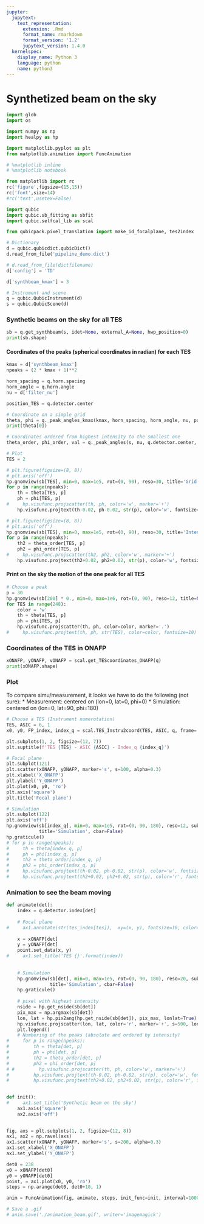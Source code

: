 ```yaml
---
jupyter:
  jupytext:
    text_representation:
      extension: .Rmd
      format_name: rmarkdown
      format_version: '1.2'
      jupytext_version: 1.4.0
  kernelspec:
    display_name: Python 3
    language: python
    name: python3
---
```


# Synthetized beam on the sky

```python
import glob
import os 

import numpy as np
import healpy as hp

import matplotlib.pyplot as plt
from matplotlib.animation import FuncAnimation

# %matplotlib inline
# %matplotlib notebook

from matplotlib import rc
rc('figure',figsize=(15,15))
rc('font',size=14)
#rc('text',usetex=False)

import qubic 
import qubic.sb_fitting as sbfit
import qubic.selfcal_lib as scal

from qubicpack.pixel_translation import make_id_focalplane, tes2index
```

```python
# Dictionary
d = qubic.qubicdict.qubicDict()
d.read_from_file('pipeline_demo.dict')

# d.read_from_file(dictfilename)
d['config'] = 'TD'

d['synthbeam_kmax'] = 3

# Instrument and scene
q = qubic.QubicInstrument(d)
s = qubic.QubicScene(d)
```

### Synthetic beams on the sky for all TES

```python
sb = q.get_synthbeam(s, idet=None, external_A=None, hwp_position=0)
print(sb.shape)
```

#### Coordinates of the peaks (spherical coordinates in radian) for each TES

```python
kmax = d['synthbeam_kmax']
npeaks = (2 * kmax + 1)**2

horn_spacing = q.horn.spacing
horn_angle = q.horn.angle
nu = d['filter_nu']

position_TES = q.detector.center

# Coordinate on a simple grid
theta, phi = q._peak_angles_kmax(kmax, horn_spacing, horn_angle, nu, position_TES)
print(theta[0])

# Coordinates ordered from highest intensity to the smallest one
theta_order, phi_order, val = q._peak_angles(s, nu, q.detector.center, q.synthbeam, q.horn, q.primary_beam)

```

```python
# Plot
TES = 2

# plt.figure(figsize=(8, 8))
# plt.axis('off')
hp.gnomview(sb[TES], min=0, max=1e5, rot=(0, 90), reso=30, title='Grid numbering')
for p in range(npeaks):
    th = theta[TES, p]
    ph = phi[TES, p]
#     hp.visufunc.projscatter(th, ph, color='w', marker='+')
    hp.visufunc.projtext(th-0.02, ph-0.02, str(p), color='w', fontsize=14)

# plt.figure(figsize=(8, 8))
# plt.axis('off')
hp.gnomview(sb[TES], min=0, max=1e5, rot=(0, 90), reso=30, title='Intensity numbering')
for p in range(npeaks):
    th2 = theta_order[TES, p]
    ph2 = phi_order[TES, p]
#     hp.visufunc.projscatter(th2, ph2, color='w', marker='+')
    hp.visufunc.projtext(th2+0.02, ph2+0.02, str(p), color='w', fontsize=14)
```

#### Print on the sky the motion of the one peak for all TES 

```python
# Choose a peak
p = 30
hp.gnomview(sb[200] * 0., min=0, max=1e6, rot=(0, 90), reso=12, title=None)
for TES in range(248):
    color = 'w'
    th = theta[TES, p]
    ph = phi[TES, p]
    hp.visufunc.projscatter(th, ph, color=color, marker='.')
#     hp.visufunc.projtext(th, ph, str(TES), color=color, fontsize=10)

```

### Coordinates of the TES in ONAFP

```python
xONAFP, yONAFP, vONAFP = scal.get_TEScoordinates_ONAFP(q)
print(xONAFP.shape)
```

### Plot

To compare simu/measurement, it looks we have to do the following (not sure):
* Measurement: centered on (lon=0, lat=0, phi=0)
* Simulation: centered on (lon=0, lat=90, phi=180)

```python
# Choose a TES (Instrument numerotation)
TES, ASIC = 6, 1
x0, y0, FP_index, index_q = scal.TES_Instru2coord(TES, ASIC, q, frame='ONAFP')

plt.subplots(1, 2, figsize=(12, 7))
plt.suptitle(f'TES {TES} - ASIC {ASIC} - Index_q {index_q}')

# Focal plane
plt.subplot(121)
plt.scatter(xONAFP, yONAFP, marker='s', s=100, alpha=0.3)
plt.xlabel('X_ONAFP')
plt.ylabel('Y_ONAFP')
plt.plot(x0, y0, 'ro')
plt.axis('square')
plt.title('Focal plane')

# Simulation
plt.subplot(122)
plt.axis('off')
hp.gnomview(sb[index_q], min=0, max=1e5, rot=(0, 90, 180), reso=12, sub=(122),
            title='Simulation', cbar=False)
hp.graticule()
# for p in range(npeaks):
#     th = theta[index_q, p]
#     ph = phi[index_q, p]
#     th2 = theta_order[index_q, p]
#     ph2 = phi_order[index_q, p]
#     hp.visufunc.projtext(th-0.02, ph-0.02, str(p), color='w', fontsize=10) 
#     hp.visufunc.projtext(th2+0.02, ph2+0.02, str(p), color='r', fontsize=10) 


```

### Animation to see the beam moving

```python
def animate(det):
    index = q.detector.index[det]
       
    # Focal plane
#     ax1.annotate(str(tes_index[tes]),  xy=(x, y), fontsize=10, color='r')
    
    x = xONAFP[det]
    y = yONAFP[det]
    point.set_data(x, y)
#     ax1.set_title('TES {}'.format(index))
    
    
    # Simulation
    hp.gnomview(sb[det], min=0, max=1e5, rot=(0, 90, 180), reso=20, sub=(122), 
                title='Simulation', cbar=False)
    hp.graticule()
    
    # pixel with Highest intensity
    nside = hp.get_nside(sb[det])
    pix_max = np.argmax(sb[det])
    lon, lat = hp.pix2ang(hp.get_nside(sb[det]), pix_max, lonlat=True)
    hp.visufunc.projscatter(lon, lat, color='r', marker='+', s=500, lonlat=True, label='Highest pixel')
    plt.legend()
    # Numbering of the peaks (absolute and ordered by intensity)
#     for p in range(npeaks):
#         th = theta[det, p]
#         ph = phi[det, p]
#         th2 = theta_order[det, p]
#         ph2 = phi_order[det, p]
# #         hp.visufunc.projscatter(th, ph, color='w', marker='+')
#         hp.visufunc.projtext(th-0.02, ph-0.02, str(p), color='w', fontsize=12) 
#         hp.visufunc.projtext(th2+0.02, ph2+0.02, str(p), color='r', fontsize=12) 
    

def init():
#     ax1.set_title('Synthetic beam on the sky')
    ax1.axis('square')
    ax2.axis('off')

    
fig, axs = plt.subplots(1, 2, figsize=(12, 8))
ax1, ax2 = np.ravel(axs)
ax1.scatter(xONAFP, yONAFP, marker='s', s=200, alpha=0.3)
ax1.set_xlabel('X_ONAFP')
ax1.set_ylabel('Y_ONAFP')

det0 = 238
x0 = xONAFP[det0]
y0 = yONAFP[det0]
point, = ax1.plot(x0, y0, 'ro')
steps = np.arange(det0, det0+10, 1)

anim = FuncAnimation(fig, animate, steps, init_func=init, interval=1000, blit=True, repeat=False)

# Save a .gif
# anim.save('./animation_beam.gif', writer='imagemagick')
```

```python

```
